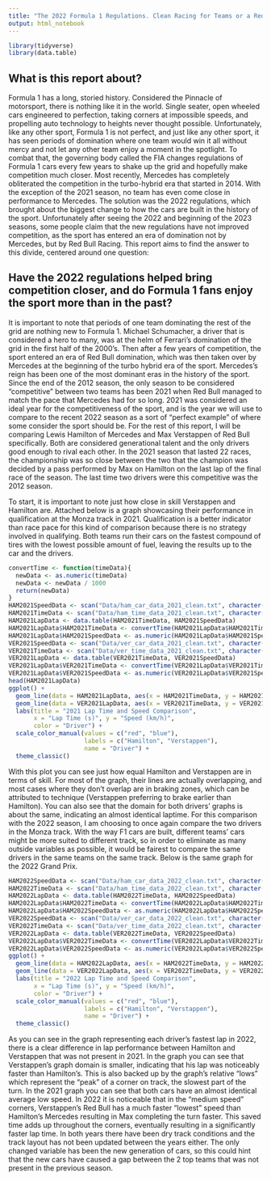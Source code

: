 ```yaml
---
title: "The 2022 Formula 1 Regulations. Clean Racing for Teams or a Red Flag for the FIA?"
output: html_notebook
---
```


```r
library(tidyverse)
library(data.table)
```

## What is this report about?

Formula 1 has a long, storied history. Considered the Pinnacle of motorsport, there is nothing like it in the world. Single seater, open wheeled cars engineered to perfection, taking corners at impossible speeds, and propelling auto technology to heights never thought possible. Unfortunately, like any other sport, Formula 1 is not perfect, and just like any other sport, it has seen periods of domination where one team would win it all without mercy and not let any other team enjoy a moment in the spotlight. To combat that, the governing body called the FIA changes regulations of Formula 1 cars every few years to shake up the grid and hopefully make competition much closer. Most recently, Mercedes has completely obliterated the competition in the turbo-hybrid era that started in 2014. With the exception of the 2021 season, no team has even come close in performance to Mercedes. The solution was the 2022 regulations, which brought about the biggest change to how the cars are built in the history of the sport. Unfortunately after seeing the 2022 and beginning of the 2023 seasons, some people claim that the new regulations have not improved competition, as the sport has entered an era of domination not by Mercedes, but by Red Bull Racing. This report aims to find the answer to this divide, centered around one question:

## Have the 2022 regulations helped bring competition closer, and do Formula 1 fans enjoy the sport more than in the past?

It is important to note that periods of one team dominating the rest of the grid are nothing new to Formula 1. Michael Schumacher, a driver that is considered a hero to many, was at the helm of Ferrari's domination of the grid in the first half of the 2000's. Then after a few years of competition, the sport entered an era of Red Bull domination, which was then taken over by Mercedes at the beginning of the turbo hybrid era of the sport. Mercedes's reign has been one of the most dominant eras in the history of the sport. Since the end of the 2012 season, the only season to be considered "competitive" between two teams has been 2021 when Red Bull managed to match the pace that Mercedes had for so long. 2021 was considered an ideal year for the competitiveness of the sport, and is the year we will use to compare to the recent 2022 season as a sort of "perfect example" of where some consider the sport should be. For the rest of this report, I will be comparing Lewis Hamilton of Mercedes and Max Verstappen of Red Bull specifically. Both are considered generational talent and the only drivers good enough to rival each other. In the 2021 season that lasted 22 races, the championship was so close between the two that the champion was decided by a pass performed by Max on Hamilton on the last lap of the final race of the season. The last time two drivers were this competitive was the 2012 season.

To start, it is important to note just how close in skill Verstappen and Hamilton are. Attached below is a graph showcasing their performance in qualification at the Monza track in 2021. Qualification is a better indicator than race pace for this kind of comparison because there is no strategy involved in qualifying. Both teams run their cars on the fastest compound of tires with the lowest possible amount of fuel, leaving the results up to the car and the drivers.
```r
convertTime <- function(timeData){
  newData <- as.numeric(timeData)
  newData <- newData / 1000
  return(newData)
}
HAM2021SpeedData <- scan("Data/ham_car_data_2021_clean.txt", character(), quote = "")
HAM2021TimeData <- scan("Data/ham_time_data_2021_clean.txt", character(), quote = "")
HAM2021LapData <- data.table(HAM2021TimeData, HAM2021SpeedData)
HAM2021LapData$HAM2021TimeData <- convertTime(HAM2021LapData$HAM2021TimeData)
HAM2021LapData$HAM2021SpeedData <- as.numeric(HAM2021LapData$HAM2021SpeedData)
VER2021SpeedData <- scan("Data/ver_car_data_2021_clean.txt", character(), quote = "")
VER2021TimeData <- scan("Data/ver_time_data_2021_clean.txt", character(), quote = "")
VER2021LapData <- data.table(VER2021TimeData, VER2021SpeedData)
VER2021LapData$VER2021TimeData <- convertTime(VER2021LapData$VER2021TimeData)
VER2021LapData$VER2021SpeedData <- as.numeric(VER2021LapData$VER2021SpeedData)
head(HAM2021LapData)
ggplot() +
  geom_line(data = HAM2021LapData, aes(x = HAM2021TimeData, y = HAM2021SpeedData, color = "Hamilton"), size = 1) +
  geom_line(data = VER2021LapData, aes(x = VER2021TimeData, y = VER2021SpeedData, color = "Verstappen"), size = 1) +
  labs(title = "2021 Lap Time and Speed Comparison",
       x = "Lap Time (s)", y = "Speed (km/h)",
       color = "Driver") +
  scale_color_manual(values = c("red", "blue"),
                     labels = c("Hamilton", "Verstappen"),
                     name = "Driver") +
  theme_classic()
```

With this plot you can see just how equal Hamilton and Verstappen are in terms of skill. For most of the graph, their lines are actually overlapping, and most cases where they don't overlap are in braking zones, which can be attributed to technique (Verstappen preferring to brake earlier than Hamilton). You can also see that the domain for both drivers' graphs is about the same, indicating an almost identical laptime. For this comparison with the 2022 season, I am choosing to once again compare the two drivers in the Monza track. With the way F1 cars are built, different teams' cars might be more suited to different track, so in order to eliminate as many outside variables as possible, it would be fairest to compare the same drivers in the same teams on the same track. Below is the same graph for the 2022 Grand Prix.

```r
HAM2022SpeedData <- scan("Data/ham_car_data_2022_clean.txt", character(), quote = "")
HAM2022TimeData <- scan("Data/ham_time_data_2022_clean.txt", character(), quote = "")
HAM2022LapData <- data.table(HAM2022TimeData, HAM2022SpeedData)
HAM2022LapData$HAM2022TimeData <- convertTime(HAM2022LapData$HAM2022TimeData)
HAM2022LapData$HAM2022SpeedData <- as.numeric(HAM2022LapData$HAM2022SpeedData)
VER2022SpeedData <- scan("Data/ver_car_data_2022_clean.txt", character(), quote = "")
VER2022TimeData <- scan("Data/ver_time_data_2022_clean.txt", character(), quote = "")
VER2022LapData <- data.table(VER2022TimeData, VER2022SpeedData)
VER2022LapData$VER2022TimeData <- convertTime(VER2022LapData$VER2022TimeData)
VER2022LapData$VER2022SpeedData <- as.numeric(VER2022LapData$VER2022SpeedData)
ggplot() +
  geom_line(data = HAM2022LapData, aes(x = HAM2022TimeData, y = HAM2022SpeedData, color = "Hamilton"), size = 1) +
  geom_line(data = VER2022LapData, aes(x = VER2022TimeData, y = VER2022SpeedData, color = "Verstappen"), size = 1) +
  labs(title = "2022 Lap Time and Speed Comparison",
       x = "Lap Time (s)", y = "Speed (km/h)",
       color = "Driver") +
  scale_color_manual(values = c("red", "blue"),
                     labels = c("Hamilton", "Verstappen"),
                     name = "Driver") +
  theme_classic()
```

As you can see in the graph representing each driver's fastest lap in 2022, there is a clear difference in lap performance between Hamilton and Verstappen that was not present in 2021. In the graph you can see that Verstappen's graph domain is smaller, indicating that his lap was noticeably faster than Hamilton's. This is also backed up by the graph's relative "lows" which represent the "peak" of a corner on track, the slowest part of the turn. In the 2021 graph you can see that both cars have an almost identical average low speed. In 2022 it is noticeable that in the "medium speed" corners, Verstappen's Red Bull has a much faster "lowest" speed than Hamilton's Mercedes resulting in Max completing the turn faster. This saved time adds up throughout the corners, eventually resulting in a significantly faster lap time. In both years there have been dry track conditions and the track layout has not been updated between the years either. The only changed variable has been the new generation of cars, so this could hint that the new cars have caused a gap between the 2 top teams that was not present in the previous season.